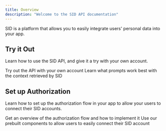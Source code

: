 ```yaml
---
title: Overview
description: "Welcome to the SID API documentation"
---
```


SID is a platform that allows you to easily integrate users' personal data into your app.

## Try it Out

Learn how to use the SID API, and give it a try with your own account.

<CardGroup cols={2}>
  <Card
    title="Quickstart"
    icon="rocket"
    href="/start/quickstart"
  >
    Try out the API with your own account
  </Card>
  <Card
    title="Prompting"
    icon="image"
    href="/build/prompts"
  >
    Learn what prompts work best with the context retrieved by SID
  </Card>
</CardGroup>

## Set up Authorization

Learn how to set up the authorization flow in your app to allow your users to connect their SID accounts.

<CardGroup cols={2}>
  <Card
    title="Authorization Flow"
    icon="key"
    href="/auth/flow"
  >
    Get an overview of the authorization flow and how to implement it
  </Card>
  <Card
    title="Prebuilt Components"
    icon="code"
    href="/auth/button"
  >
    Use our prebuilt components to allow users to easily connect their SID account
  </Card>
</CardGroup>
